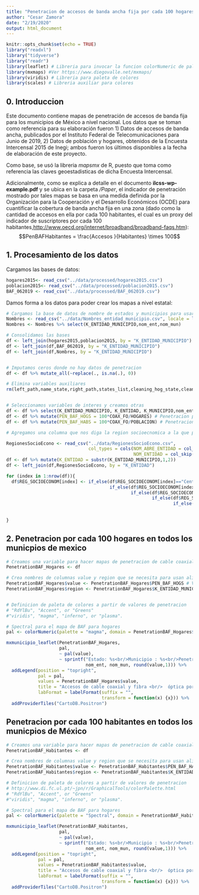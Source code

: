 ```yaml
---
title: "Penetracion de accesos de banda ancha fija por cada 100 hogares, para fibra y cable coaxial, para todos los municipios del país"
author: "Cesar Zamora"
date: "2/19/2020"
output: html_document
---
```


```r
knitr::opts_chunk$set(echo = TRUE)
library("readxl")
library("tidyverse")
library("readr")
library(leaflet) # Libreria para invocar la funcion colorNumeric de paleta de colores
library(mxmaps) #Ver https://www.diegovalle.net/mxmaps/
library(viridis) # Libreria para paleta de colores
library(scales) # Libreria auxiliar para colores

```

## 0. Introduccion

Este documento contiene mapas de penetración de accesos de banda fija para los municipios de México a nivel nacional. Los datos que se toman como referencia para su elaboración fueron 1) Datos de accesos de banda ancha, publicados por el Instituto Federal de Telecomunicaciones para Junio de 2019, 2) Datos de población y hogares, obtenidos de la Encuesta Intercensal 2015 de Inegi; ambos fueron los últimos disponibles a la fecha de elaboración de este proyecto.

Como base, se usó la libreria *mapsmx* de R, puesto que toma como referencia las claves geoestadisticas de dicha Encuesta Intercensal.

Adicionalmente, como se explica a detalle en el documento **ilcss-wp-example.pdf** y se ubica en la carpeta */Paper*, el indicador de penetración mostrado por tales mapas se basa en una medida definida por la Organización para la Cooperación y el Desarrollo Económicos (OCDE) para cuantificar la cobertura de banda ancha fija en una zona (dado como la cantidad de accesos en ella por cada 100 habitantes, el cual es un proxy del indicador de suscriptores por cada 100 habitantes,[http://www.oecd.org/internet/broadband/broadband-faqs.htm](http://www.oecd.org/internet/broadband/broadband-faqs.htm)):
$$PenBAFHabitantes = \frac{Accesos }{Habitantes} \times 100$$




## 1. Procesamiento de los datos

Cargamos las bases de datos:

```r
hogares2015<- read_csv("../data/processed/hogares2015.csv")
poblacion2015<- read_csv("../data/processed/poblacion2015.csv")
BAF_062019 <- read_csv("../data/processed/BAF_062019.csv")

```

Damos forma a los datos para poder crear los mapas a nivel estatal:

```r
# Cargamos la base de datos de nombre de estados y municipios para usarla en los mapas
Nombres <- read_csv("../data/Nombres_entidad_municipio.csv", locale = locale(encoding = "ISO-8859-1"))
Nombres <- Nombres %>% select(K_ENTIDAD_MUNICIPIO,nom_ent,nom_mun)

# Consolidamos las bases
df <- left_join(hogares2015,poblacion2015, by = "K_ENTIDAD_MUNICIPIO")
df <- left_join(df,BAF_062019, by = "K_ENTIDAD_MUNICIPIO")
df <- left_join(df,Nombres, by = "K_ENTIDAD_MUNICIPIO")


# Imputamos ceros donde no hay datos de penetracion
df <- df %>% mutate_all(~replace(., is.na(.), 0))

# Elimina variables auxiliares
rm(left_path,name_state,right_path,states_list,cleaning_hog_state,cleaning_pop_state, hogares2015,poblacion2015, BAF_062019, INAFED)


# Seleccionamos variables de interes y creamos otras
df <- df %>% select(K_ENTIDAD_MUNICIPIO, K_ENTIDAD, K_MUNICIPIO,nom_ent, nom_mun, HOGARES, POBLACION, ALL_ACCESS, COAX_FO)
df <- df %>% mutate(PEN_BAF_HOGS = 100*COAX_FO/HOGARES) # Penetracion por cada 100 hogares
df <- df %>% mutate(PEN_BAF_HABS = 100*COAX_FO/POBLACION) # Penetracion por cada 100 hogares

# Agregamos una columna que nos diga la region socioecnomica a la que pertenece el municipio

RegionesSocioEcono <- read_csv("../data/RegionesSocioEcono.csv", 
                               col_types = cols(NOM_ABRE_ENTIDAD = col_skip(), 
                                                NOM_ENTIDAD = col_skip(), NUM = col_skip()))
df <- df %>% mutate(K_ENTIDAD = substr(K_ENTIDAD_MUNICIPIO,1,2))
df <- left_join(df,RegionesSocioEcono, by = "K_ENTIDAD")

for (index in 1:nrow(df)){
  df$REG_SOCIOECONOM[index] <- if_else(df$REG_SOCIOECONOM[index]=="Centronorte",1, 
                                       if_else(df$REG_SOCIOECONOM[index]=="Centrosur",2,
                                               if_else(df$REG_SOCIOECONOM[index]=="Noreste",3,
                                                       if_else(df$REG_SOCIOECONOM[index]=="Noroeste",4,
                                                               if_else(df$REG_SOCIOECONOM[index]=="Occidente",5,
                                                                       if_else(df$REG_SOCIOECONOM[index]=="Oriente",6,
                                                                               if_else(df$REG_SOCIOECONOM[index]=="Sureste",7,8)))))))
}

```

## 2. Penetracion por cada 100 hogares en todos los municpios de mexico


```r
# Creamos una variable para hacer mapas de penetracion de cable coaxial y fibra optica
PenetrationBAF_Hogares <- df

# Crea nombres de columnas value y region que se necesita para usan alimentar la función mxmunicipio_choropleth
PenetrationBAF_Hogares$value <- PenetrationBAF_Hogares$PEN_BAF_HOGS # Valores para escala de colores
PenetrationBAF_Hogares$region <- PenetrationBAF_Hogares$K_ENTIDAD_MUNICIPIO # Llave principal de municipios de INEGI


# Definicion de paleta de colores a partir de valores de penetracion
# "RdYlBu", "Accent", or "Greens"
#"viridis", "magma", "inferno", or "plasma".

# Spectral para el mapa de BAF para hogares
pal <- colorNumeric(palette = "magma", domain = PenetrationBAF_Hogares$value) 

mxmunicipio_leaflet(PenetrationBAF_Hogares,
                    pal,
                    ~ pal(value),
                    ~ sprintf("Estado: %s<br/>Municipio : %s<br/>Penetración: %s ",
                              nom_ent, nom_mun, round(value,1))) %>%
  addLegend(position = "topright", 
            pal = pal, 
            values = PenetrationBAF_Hogares$value,
            title = "Accesos de cable coaxial y fibra <br/>  óptica por cada 100 hogares",
            labFormat = labelFormat(suffix = "",
                                    transform = function(x) {x})) %>%
  addProviderTiles("CartoDB.Positron")
```


## Penetracion por cada 100 habitantes en todos los municpios de México

```r

# Creamos una variable para hacer mapas de penetracion de cable coaxial y fibra optica
PenetrationBAF_Habitantes <- df

# Crea nombres de columnas value y region que se necesita para usan alimentar la función mxmunicipio_choropleth
PenetrationBAF_Habitantes$value <- PenetrationBAF_Habitantes$PEN_BAF_HABS # Valores para escala de colores
PenetrationBAF_Habitantes$region <- PenetrationBAF_Habitantes$K_ENTIDAD_MUNICIPIO # Llave principal de municipios de INEGI

# Definicion de paleta de colores a partir de valores de penetracion
# http://www.di.fc.ul.pt/~jpn/r/GraphicalTools/colorPalette.html
# "RdYlBu", "Accent", or "Greens"
#"viridis", "magma", "inferno", or "plasma".

# Spectral para el mapa de BAF para hogares
pal <- colorNumeric(palette = "Spectral", domain = PenetrationBAF_Habitantes$value) 

mxmunicipio_leaflet(PenetrationBAF_Habitantes,
                    pal,
                    ~ pal(value),
                    ~ sprintf("Estado: %s<br/>Municipio : %s<br/>Penetración: %s ",
                              nom_ent, nom_mun, round(value,1))) %>%
  addLegend(position = "topright", 
            pal = pal, 
            values = PenetrationBAF_Habitantes$value,
            title = "Accesos de cable coaxial y fibra <br/>  óptica por cada 100 habitantes",
            labFormat = labelFormat(suffix = "",
                                    transform = function(x) {x})) %>%
  addProviderTiles("CartoDB.Positron")
```


